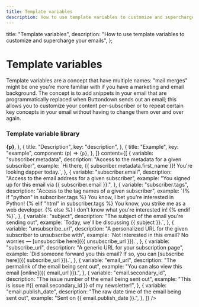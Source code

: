 ```yaml
---
title: Template variables
description: How to use template variables to customize and supercharge your emails
---
```



  title: "Template variables",
  description:
    "How to use template variables to customize and supercharge your emails",
};

# Template variables

Template variables are a concept that have multiple names: "mail merges" might be one you're more familiar with if you have a marketing and email background. The concept is
to add snippets in your email that are programmatically replaced when Buttondown sends out an email; this allows you to customize your content per-subscriber or to repeat certain
key concepts in your email without having to change them over and over again.

### Template variable library

<Table
  columns={[
    {
      title: "Variable",
      key: "variable",
      component: (p) => <strong className="font-mono">{p}</strong>,
    },
    {
      title: "Description",
      key: "description",
    },
    {
      title: "Example",
      key: "example",
      component: (p) => <Code language="handlebars">{p}</Code>,
    },
  ]}
  content={[
    {
      variable: "subscriber.metadata",
      description: "Access to the metadata for a given subscriber",
      example: `Hi there, {{ subscriber.metadata.first_name }}!
You're looking dapper today.`,
    },
    {
      variable: "subscriber.email",
      description: "Access to the email address for a given subscriber",
      example: "You signed up for this email via {{ subscriber.email }}.",
    },
    {
      variable: "subscriber.tags",
      description: "Access to the tag names of a given subscriber",
      example: `{% if "python" in subscriber.tags %}
You know, I bet you're interested in Python!
{% elif "html" in subscriber.tags %}
You know, you strike me as a web developer.
{% else %}
I don't know what you're interested in!
{% endif %}`,
    },
    {
      variable: "subject",
      description: "The subject of the email you're sending out",
      example: `Today, we'll be discussing {{ subject }}.`,
    },
    {
      variable: "unsubscribe_url",
      description:
        "A personalized URL for the given subscriber to unsubscribe with",
      example: `Not interested in this email? 
No worries — [unsubscribe here]({{ unsubscribe_url }}).`,
    },
    {
      variable: "subscribe_url",
      description: "A generic URL for your subscription page",
      example: `Did someone forward you this email?
If so, you can [subscribe here]({{ subscribe_url }}).`,
    },
    {
      variable: "email_url",
      description: "The permalink of the email being sent out",
      example: "You can also view this email [online]({{ email_url }}).",
    },
    {
      variable: "email.secondary_id",
      description: "The issue number of the email being sent out",
      example: "This is issue #{{ email.secondary_id }} of my newsletter!",
    },
    {
      variable: "email.publish_date",
      description: "The raw date time of the email being sent out",
      example: "Sent on {{ email.publish_date }}.",
    },
  ]}
/>
